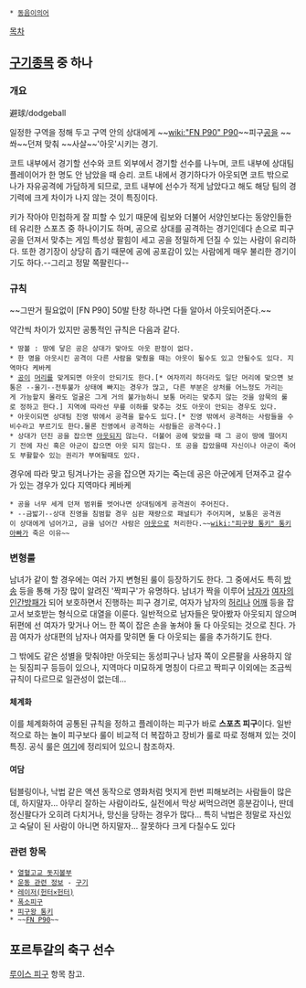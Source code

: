  * [[동음이의어]]

[[목차]]

== [[구기]]종목 중 하나 ==
=== 개요 ===
避球/dodgeball

일정한 구역을 정해 두고 구역 안의 상대에게 ~~[[wiki:"FN P90" P90]]~~피구[[공]]을 ~~쏴~~던져 맞춰 ~~사살~~'아웃'시키는 경기.

코트 내부에서 경기할 선수와 코트 외부에서 경기할 선수를 나누며, 코트 내부에 상대팀 플레이어가 한 명도 안 남았을 때 승리. 코트 내에서 경기하다가 아웃되면 코트 밖으로 나가 자유공격에 가담하게 되므로, 코트 내부에 선수가 적게 남았다고 해도 해당 팀의 경기력에 크게 차이가 나지 않는 것이 특징이다.

키가 작아야 민첩하게 잘 피할 수 있기 때문에 림보와 더불어 서양인보다는 동양인들한테 유리한 스포츠 중 하나이기도 하며, 공으로 상대를 공격하는 경기인데다 손으로 피구공을 던져서 맞추는 게임 특성상 팔힘이 세고 공을 정밀하게 던질 수 있는 사람이 유리하다. 또한 경기장이 상당히 좁기 때문에 공에 공포감이 있는 사람에게 매우 불리한 경기이기도 하다.--그리고 정말 쪽팔린다--

=== 규칙 ===
~~그딴거 필요없이 [FN P90] 50발 탄창 하나면 다들 알아서 아웃되어준다.~~

약간씩 차이가 있지만 공통적인 규칙은 다음과 같다.
 * 땅볼 : 땅에 닿은 공은 상대가 맞아도 아웃 판정이 없다.
 * 한 명을 아웃시킨 공격이 다른 사람을 맞췄을 때는 아웃이 될수도 있고 안될수도 있다. 지역마다 케바케 
 * [[공]]이 [[머리]]를 맞게되면 아웃이 안되기도 한다.[* 여자끼리 하더라도 일단 머리에 맞으면 보통은 --울기--전투불가 상태에 빠지는 경우가 많고, 다른 부분은 상처를 어느정도 가리는게 가능할지 몰라도 얼굴은 그게 거의 불가능하니 보통 머리는 맞추지 않는 것을 암묵의 룰로 정하고 한다.] 지역에 따라선 무릎 이하를 맞추는 것도 아웃이 안되는 경우도 있다.
 * 아웃이되면 상대팀 진영 밖에서 공격을 할수도 있다.[* 진영 밖에서 공격하는 사람들을 수비수라고 부르기도 한다.물론 진영에서 공격하는 사람들은 공격수다.]
 * 상대가 던진 공을 잡으면 [[아웃]]되지 않는다. 더불어 공에 맞았을 때 그 공이 땅에 떨어지기 전에 자신 혹은 아군이 잡으면 아웃 되지 않는다. 또 공을 잡았을때 자신이나 아군이 죽어도 부활할수 있는 권리가 부여될때도 있다.
경우에 따라 맞고 팅겨나가는 공을 잡으면 자기는 죽는데 공은 아군에게 던져주고 갈수가 있는 경우가 있다 지역마다 케바케
 * 공을 너무 세게 던져 범위를 벗어나면 상대팀에게 공격권이 주어진다.
 * --금밟기--상대 진영을 침범할 경우 심판 재량으로 패널티가 주어지며, 보통은 공격권이 상대에게 넘어가고, 금을 넘어간 사람은 [[아웃]]으로 처리한다.~~[[wiki:"피구왕 통키" 통키]]아빠가 죽은 이유~~

=== 변형룰 ===
남녀가 같이 할 경우에는 여러 가지 변형된 룰이 등장하기도 한다. 그 중에서도 특히 [[방송]] 등을 통해 가장 많이 알려진 '짝피구'가 유명하다. 남녀가 짝을 이루어 [[남자]]가 [[여자]]의 [[인간방패]]가 되어 보호하면서 진행하는 피구 경기로, 여자가 남자의 [[허리]]나 [[어깨]] 등을 잡고서 보호받는 형식으로 대열을 이룬다. 일반적으로 남자들은 맞아봤자 아웃되지 않으며 뒤편에 선 여자가 맞거나 어느 한 쪽이 잡은 손을 놓쳐야 둘 다 아웃되는 것으로 친다. 가끔 여자가 상대편의 남자나 여자를 맞히면 둘 다 아웃되는 룰을 추가하기도 한다.

그 밖에도 같은 성별을 맞춰야만 아웃되는 동성피구나 남자 쪽이 오른팔을 사용하지 않는 뒷짐피구 등등이 있으나, 지역마다 미묘하게 명칭이 다르고 짝피구 이외에는 조금씩 규칙이 다르므로 일관성이 없는데...

==== 체계화 ====
이를 체계화하여 공통된 규칙을 정하고 플레이하는 피구가 바로 '''스포츠 피구'''이다. 일반적으로 하는 놀이 피구보다 룰이 비교적 더 복잡하고 장비가 룰로 따로 정해져 있는 것이 특징. 공식 룰은 [http://www.sportnest.kr/1505 여기]에 정리되어 있으니 참조하자.

==== 여담 ====
텀블링이나, 낙법 같은 액션 동작으로 영화처럼 멋지게 한번 피해보려는 사람들이 많은데, 하지말자...
아무리 잘하는 사람이라도, 실전에서 막상 써먹으려면 흥분감이나, 딴데 정신팔다가 오히려 다치거나, 망신을 당하는 경우가 많다...
특히 낙법은 정말로 자신있고 숙달이 된 사람이 아니면 하지말자... 잘못하다 크게 다칠수도 있다

=== 관련 항목 ===
 * [[열혈고교 돗지볼부]]
 * [[운동 관련 정보]] - [[구기]]
 * [[레이저(헌터×헌터)]]
 * [[폭소피구]]
 * [[피구왕 통키]]
 * ~~[[FN P90]]~~

== 포르투갈의 축구 선수 ==
[[루이스 피구]] 항목 참고.
